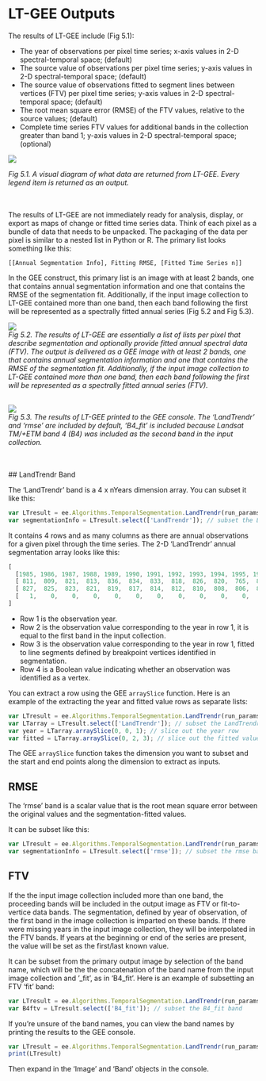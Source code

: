 # LT-GEE Outputs

The results of LT-GEE include (Fig 5.1):





+ The year of observations per pixel time series; x-axis values in 2-D spectral-temporal space; (default)
+ The source value of observations per pixel time series; y-axis values in 2-D spectral-temporal space; (default)
+ The source value of observations fitted to segment lines between vertices (FTV) per pixel time series; y-axis values in 2-D spectral-temporal space; (default)
+ The root mean square error (RMSE) of the FTV values, relative to the source values; (default)
+ Complete time series FTV values for additional bands in the collection greater than band 1; y-axis values in 2-D spectral-temporal space; (optional)

<img src='imgs/outputs_series.png'>

*Fig 5.1. A visual diagram of what data are returned from LT-GEE. Every legend item is returned as an output.* 
<br><br><br>



The results of LT-GEE are not immediately ready for analysis, display, or export as maps of change or fitted time series data. Think of each pixel as a bundle of data that needs to be unpacked. The packaging of the data per pixel is similar to a nested list in Python or R. The primary list looks something like this:

```
[[Annual Segmentation Info], Fitting RMSE, [Fitted Time Series n]]
```

In the GEE construct, this primary list is an image with at least 2 bands, one that contains annual segmentation information and one that contains the RMSE of the segmentation fit. Additionally, if the input image collection to LT-GEE contained more than one band, then each band following the first will be represented as a spectrally fitted annual series (Fig 5.2 and Fig 5.3).

<img src='imgs/lt_outputs.png'><br>
*Fig 5.2. The results of LT-GEE are essentially a list of lists per pixel that describe segmentation and optionally provide fitted annual spectral data (FTV). The output is delivered as a GEE image with at least 2 bands, one that contains annual segmentation information and one that contains the RMSE of the segmentation fit. Additionally, if the input image collection to LT-GEE contained more than one band, then each band following the first will be represented as a spectrally fitted annual series (FTV).* 
<br><br>

<img src='imgs/print_results.png'><br>
*Fig 5.3. The results of LT-GEE printed to the GEE console. The 'LandTrendr' and 'rmse' are included by default, 'B4_fit' is included because Landsat TM/+ETM band 4 (B4) was included as the second band in the input collection.* 
<br><br><br>

##<a id='landtrendr-band'></a> LandTrendr Band 

The 'LandTrendr' band is a 4 x nYears dimension array. You can subset it like this:

```javascript
var LTresult = ee.Algorithms.TemporalSegmentation.LandTrendr(run_params); // run LT-GEE
var segmentationInfo = LTresult.select(['LandTrendr']); // subset the LandTrendr segmentation info
```

It contains 4 rows and as many columns as there are annual observations for a given pixel through the time series. The 2-D 'LandTrendr' annual segmentation array looks like this: 

```javascript
[
  [1985, 1986, 1987, 1988, 1989, 1990, 1991, 1992, 1993, 1994, 1995, 1996, 1997, ...] // Year list 
  [ 811,  809,  821,  813,  836,  834,  833,  818,  826,  820,  765,  827,  775, ...] // Source list
  [ 827,  825,  823,  821,  819,  817,  814,  812,  810,  808,  806,  804,  802, ...] // Fitted list
  [   1,    0,    0,    0,    0,    0,    0,    0,    0,    0,    0,    0,    1, ...] // Is Vertex list
]
```

+ Row 1 is the observation year.<br>
+ Row 2 is the observation value corresponding to the year in row 1, it is equal to the first band in the input collection.<br>
+ Row 3 is the observation value corresponding to the year in row 1, fitted to line segments defined by breakpoint vertices identified in segmentation.<br>
+ Row 4 is a Boolean value indicating whether an observation was identified as a vertex.

You can extract a row using the GEE `arraySlice` function. Here is an example of the extracting the year and fitted value rows as separate lists:

```javascript
var LTresult = ee.Algorithms.TemporalSegmentation.LandTrendr(run_params); // run LT-GEE
var LTarray = LTresult.select(['LandTrendr']); // subset the LandTrendr segmentation info
var year = LTarray.arraySlice(0, 0, 1); // slice out the year row
var fitted = LTarray.arraySlice(0, 2, 3); // slice out the fitted values row
```

The GEE `arraySlice` function takes the dimension you want to subset and the start and end points along the dimension to extract as inputs.

## RMSE

The 'rmse' band is a scalar value that is the root mean square error between the original values and the segmentation-fitted values. 

It can be subset like this:

```javascript
var LTresult = ee.Algorithms.TemporalSegmentation.LandTrendr(run_params); // run LT-GEE
var segmentationInfo = LTresult.select(['rmse']); // subset the rmse band
```

## FTV

If the the input image collection included more than one band, the proceeding bands will be included in the output image as FTV or fit-to-vertice data bands. The segmentation, defined by year of observation, of the first band in the image collection is imparted on these bands. If there were missing years in the input image collection, they will be interpolated in the FTV bands. If years at the beginning or end of the series are present, the value will be set as the first/last known value.

It can be subset from the primary output image by selection of the band name, which will be the the concatenation of the band name from the input image collection and '_fit', as in 'B4_fit'. Here is an example of subsetting an FTV 'fit' band:

```javascript
var LTresult = ee.Algorithms.TemporalSegmentation.LandTrendr(run_params); // run LT-GEE
var B4ftv = LTresult.select(['B4_fit']); // subset the B4_fit band
```

If you're unsure of the band names, you can view the band names by printing the results to the GEE console. 

```javascript
var LTresult = ee.Algorithms.TemporalSegmentation.LandTrendr(run_params); // run LT-GEE
print(LTresult)
```

Then expand in the 'Image' and 'Band' objects in the console.

